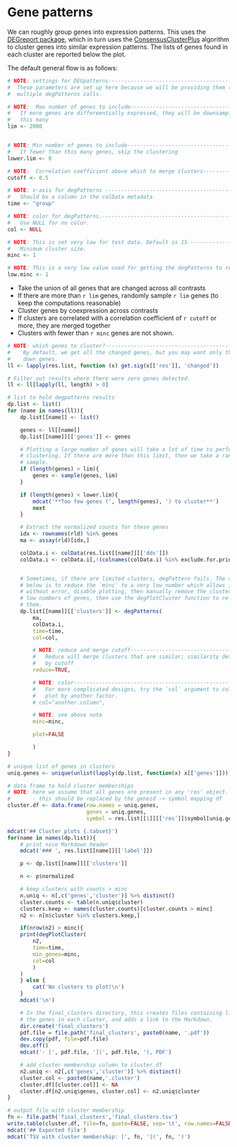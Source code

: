 # Gene patterns

We can roughly group genes into expression patterns. This uses the [DEGreport
package](https://www.bioconductor.org/packages/release/bioc/html/DEGreport.html),
which in turn uses the
[ConsensusClusterPlus](https://www.bioconductor.org/packages/release/bioc/html/ConsensusClusterPlus.html)
algorithm to cluster genes into similar expression patterns. The lists of genes
found in each cluster are reported below the plot.

The default general flow is as follows:

```r

# NOTE: settings for DEGpatterns-----------------------------------------------
#  These parameters are set up here because we will be providing them to
#  multiple degPatterns calls.

# NOTE:  Max number of genes to include----------------------------------------
#   If more genes are differeentially expressed, they will be downsampled to
#   this many
lim <- 2000


# NOTE: Min number of genes to include----------------------------------------
#   If fewer than this many genes, skip the clustering
lower.lim <- 0

# NOTE:  Correlation coefficient above which to merge clusters-----------------
cutoff <- 0.5

# NOTE: x-axis for degPatterns ------------------------------------------------
#   Should be a column in the colData metadata
time <- "group"

# NOTE: color for degPatterns.------------------------------------------------
#   Use NULL for no color.
col <- NULL

# NOTE: This is set very low for test data. Default is 15.---------------------
#   Minimum cluster size.
minc <- 1

# NOTE: This is a very low value used for getting the degPatterns to run -----
low.minc <- 1
```

- Take the union of all genes that are changed across all contrasts
- If there are more than `r lim` genes, randomly sample `r lim` genes (to keep the computations reasonable)
- Cluster genes by coexpression across contrasts
- If clusters are correlated with a correlation coefficient of `r cutoff` or
  more, they are merged together
- Clusters with fewer than `r minc` genes are not shown.

```r
# NOTE: which genes to cluster?------------------------------------------------
#    By default, we get all the changed genes, but you may want only the up or
#    down genes.
ll <- lapply(res.list, function (x) get.sig(x[['res']], 'changed'))

# Filter out results where there were zero genes detected.
ll <- ll[lapply(ll, length) > 0]

# list to hold degpatterns results
dp.list <- list()
for (name in names(ll)){
    dp.list[[name]] <- list()

    genes <- ll[[name]]
    dp.list[[name]][['genes']] <- genes

    # Plotting a large number of genes will take a lot of time to perform the
    # clustering. If there are more than this limit, then we take a random
    # sample.
    if (length(genes) > lim){
        genes <- sample(genes, lim)
    }

    if (length(genes) < lower.lim){
        mdcat('**Too few genes (', length(genes), ') to cluster**')
        next
    }

    # Extract the normalized counts for these genes
    idx <- rownames(rld) %in% genes
    ma <- assay(rld)[idx,]

    colData.i <- colData(res.list[[name]][['dds']])
    colData.i <- colData.i[,!(colnames(colData.i) %in% exclude.for.printing)]


    # Sometimes, if there are limited clusters, degPattern fails. The solution
    # below is to reduce the `minc` to a very low number which allows it to run
    # without error, disable plotting, then manually remove the clusters with
    # low numbers of genes, then use the degPlotCluster function to re-plot
    # them.
    dp.list[[name]][['clusters']] <- degPatterns(
        ma,
        colData.i,
        time=time,
        col=col,

        # NOTE: reduce and merge cutoff----------------------------------------
        #   Reduce will merge clusters that are similar; similarity determined
        #   by cutoff
        reduce=TRUE,

        # NOTE: color----------------------------------------------------------
        #   For more complicated designs, try the `col` argument to color the
        #   plot by another factor.
        # col="another.column",

        # NOTE: see above note
        minc=minc,

        plot=FALSE

        )
}
```

```r
# unique list of genes in clusters
uniq.genes <- unique(unlist(lapply(dp.list, function(x) x[['genes']])))

# data frame to hold cluster memberships
# NOTE: here we assume that all genes are present in any 'res' object.
#       - this should be replaced by the geneid -> symbol mapping df
cluster.df <- data.frame(row.names = uniq.genes,
                         genes = uniq.genes,
                         symbol = res.list[[1]][['res']]$symbol[uniq.genes])

mdcat('## Cluster plots {.tabset}')
for(name in names(dp.list)){
    # print nice Markdown header
    mdcat('### ', res.list[[name]][['label']])

    p <- dp.list[[name]][['clusters']]

    n <- p$normalized

    # keep clusters with counts > minc
    n.uniq <- n[,c('genes','cluster')] %>% distinct()
    cluster.counts <- table(n.uniq$cluster)
    clusters.keep <- names(cluster.counts)[cluster.counts > minc]
    n2 <- n[n$cluster %in% clusters.keep,]

    if(nrow(n2) > minc){
    print(degPlotCluster(
        n2,
        time=time,
        min_genes=minc,
        col=col
        )
    )
    } else {
        cat('No clusters to plot!\n')
    }
    mdcat('\n')

    # In the final_clusters directory, this creates files containing lists of
    # the genes in each cluster, and adds a link to the Markdown.
    dir.create('final_clusters')
    pdf.file = file.path('final_clusters', paste0(name, '.pdf'))
    dev.copy(pdf, file=pdf.file)
    dev.off()
    mdcat('- [', pdf.file, '](', pdf.file, '), PDF')

    # add cluster membership column to cluster.df
    n2.uniq <- n2[,c('genes','cluster')] %>% distinct()
    cluster.col <- paste0(name,'.cluster')
    cluster.df[[cluster.col]] <- NA
    cluster.df[n2.uniq$genes, cluster.col] <- n2.uniq$cluster
}

# output file with cluster membership
fn <- file.path('final_clusters','final_clusters.tsv')
write.table(cluster.df, file=fn, quote=FALSE, sep='\t', row.names=FALSE)
mdcat('## Exported file')
mdcat('TSV with cluster membership: [', fn, '](', fn, ')')
```
